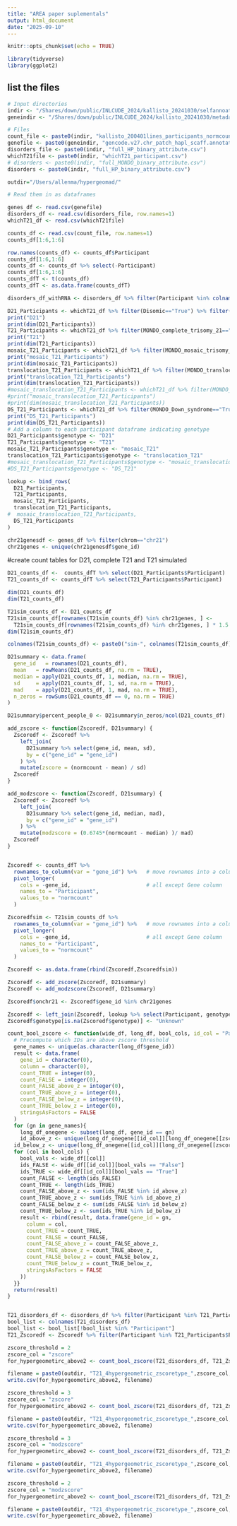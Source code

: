 ```yaml
---
title: "AREA paper suplementals"
output: html_document
date: "2025-09-10"
---
```


```r
knitr::opts_chunk$set(echo = TRUE)
```

```r
library(tidyverse)
library(ggplot2)


```

## list the files

```r
# Input directories
indir <- "/Shares/down/public/INLCUDE_2024/kallisto_20241030/selfannoated/"
geneindir <- "/Shares/down/public/INLCUDE_2024/kallisto_20241030/metadata/"

# Files
count_file <- paste0(indir, "kallisto_200401lines_participants_normcounts.csv")
genefile <- paste0(geneindir, "gencode.v27.chr_patch_hapl_scaff.annotation.gtf.df")
disorders_file <- paste0(indir, "full_HP_binary_attribute.csv")
whichT21file <- paste0(indir, "whichT21_participant.csv")
# disorders <- paste0(indir, "full_MONDO_binary_attribute.csv")
disorders <- paste0(indir, "full_HP_binary_attribute.csv")

outdir="/Users/allenma/hypergeomad/"
```

```r

# Read them in as dataframes

genes_df <- read.csv(genefile)
disorders_df <- read.csv(disorders_file, row.names=1)
whichT21_df <- read.csv(whichT21file)

```



```r
counts_df <- read.csv(count_file, row.names=1)
counts_df[1:6,1:6]

```


```r
row.names(counts_df) <- counts_df$Participant
counts_df[1:6,1:6]
counts_df <- counts_df %>% select(-Participant)
counts_df[1:6,1:6]
counts_dfT <- t(counts_df)
counts_dfT <- as.data.frame(counts_dfT)
```

```r
disorders_df_withRNA <- disorders_df %>% filter(Participant %in% colnames(counts_dfT))
```

```r
D21_Participants <- whichT21_df %>% filter(Disomic=="True") %>% filter(Participant %in% colnames(counts_dfT))
print("D21")
print(dim(D21_Participants))
T21_Participants <- whichT21_df %>% filter(MONDO_complete_trisomy_21=="True") %>% filter(Participant %in% colnames(counts_dfT))
print("T21")
print(dim(T21_Participants))
mosaic_T21_Participants <- whichT21_df %>% filter(MONDO_mosaic_trisomy_21=="True") %>% filter(Participant %in% colnames(counts_dfT))
print("mosaic_T21_Participants")
print(dim(mosaic_T21_Participants))
translocation_T21_Participants <- whichT21_df %>% filter(MONDO_translocation_Down_syndrome=="True") %>% filter(Participant %in% colnames(counts_dfT))
print("translocation_T21_Participants")
print(dim(translocation_T21_Participants))
#mosaic_translocation_T21_Participants <- whichT21_df %>% filter(MONDO_mosaic_translocation_Down_syndrome=="True") %>% filter(Participant %in% colnames(counts_dfT)) 
#print("mosaic_translocation_T21_Participants")
#print(dim(mosaic_translocation_T21_Participants))
DS_T21_Participants <- whichT21_df %>% filter(MONDO_Down_syndrome=="True") %>% filter(Participant %in% colnames(counts_dfT)) 
print("DS_T21_Participants")
print(dim(DS_T21_Participants))
# Add a column to each participant dataframe indicating genotype
D21_Participants$genotype <- "D21"
T21_Participants$genotype <- "T21"
mosaic_T21_Participants$genotype <- "mosaic_T21"
translocation_T21_Participants$genotype <- "translocation_T21"
#mosaic_translocation_T21_Participants$genotype <- "mosaic_translocation_T21"
#DS_T21_Participants$genotype <- "DS_T21"

lookup <- bind_rows(
  D21_Participants,
  T21_Participants,
  mosaic_T21_Participants,
  translocation_T21_Participants,
#  mosaic_translocation_T21_Participants,
  DS_T21_Participants
)

chr21genesdf <- genes_df %>% filter(chrom=="chr21")
chr21genes <- unique(chr21genesdf$gene_id)
```

#create count tables for D21, complete T21 and T21 simulated

```r
D21_counts_df <-  counts_dfT %>% select(D21_Participants$Participant)
T21_counts_df <- counts_dfT %>% select(T21_Participants$Participant)

dim(D21_counts_df)
dim(T21_counts_df)
```

```r
T21sim_counts_df <- D21_counts_df
T21sim_counts_df[rownames(T21sim_counts_df) %in% chr21genes, ] <- 
  T21sim_counts_df[rownames(T21sim_counts_df) %in% chr21genes, ] * 1.5
dim(T21sim_counts_df)

colnames(T21sim_counts_df) <- paste0("sim-", colnames(T21sim_counts_df))
```

```r
D21summary <- data.frame(
  gene_id   = rownames(D21_counts_df),
  mean   = rowMeans(D21_counts_df, na.rm = TRUE),
  median = apply(D21_counts_df, 1, median, na.rm = TRUE),
  sd     = apply(D21_counts_df, 1, sd, na.rm = TRUE),
  mad    = apply(D21_counts_df, 1, mad, na.rm = TRUE),
  n_zeros = rowSums(D21_counts_df == 0, na.rm = TRUE)
)

D21summary$percent_people_0 <- D21summary$n_zeros/ncol(D21_counts_df)

```

```r
add_zscore <- function(Zscoredf, D21summary) {
  Zscoredf <- Zscoredf %>%
    left_join(
      D21summary %>% select(gene_id, mean, sd),
      by = c("gene_id" = "gene_id")
    ) %>%
    mutate(zscore = (normcount - mean) / sd) 
  Zscoredf
}

add_modzscore <- function(Zscoredf, D21summary) {
  Zscoredf <- Zscoredf %>%
    left_join(
      D21summary %>% select(gene_id, median, mad),
      by = c("gene_id" = "gene_id")
    ) %>%
    mutate(modzscore = (0.6745*(normcount - median) )/ mad) 
  Zscoredf
}



```

```r
Zscoredf <- counts_dfT %>%
  rownames_to_column(var = "gene_id") %>%   # move rownames into a column
  pivot_longer(
    cols = -gene_id,                        # all except Gene column
    names_to = "Participant", 
    values_to = "normcount"
  )

Zscoredfsim <- T21sim_counts_df %>%
  rownames_to_column(var = "gene_id") %>%   # move rownames into a column
  pivot_longer(
    cols = -gene_id,                        # all except Gene column
    names_to = "Participant", 
    values_to = "normcount"
  )

Zscoredf <- as.data.frame(rbind(Zscoredf,Zscoredfsim))
```

```r

Zscoredf <- add_zscore(Zscoredf, D21summary)
Zscoredf <- add_modzscore(Zscoredf, D21summary)
```

```r
Zscoredf$onchr21 <- Zscoredf$gene_id %in% chr21genes
``` 


```r
Zscoredf <- left_join(Zscoredf, lookup %>% select(Participant, genotype), by = c("Participant" = "Participant"))
Zscoredf$genotype[is.na(Zscoredf$genotype)] <- "Unknown"

```

```r

count_bool_zscore <- function(wide_df, long_df, bool_cols, id_col = "Participant", zscore_col = "Zscore", zscore_threshold = 2) {
  # Precompute which IDs are above zscore threshold
  gene_names <- unique(as.character(long_df$gene_id))
  result <- data.frame(
    gene_id = character(0),
    column = character(0),
    count_TRUE = integer(0),
    count_FALSE = integer(0),
    count_FALSE_above_z = integer(0),
    count_TRUE_above_z = integer(0),
    count_FALSE_below_z = integer(0),
    count_TRUE_below_z = integer(0),
    stringsAsFactors = FALSE
  )
  for (gn in gene_names){
    long_df_onegene <- subset(long_df, gene_id == gn)
    id_above_z <- unique(long_df_onegene[[id_col]][long_df_onegene[[zscore_col]] > zscore_threshold])
  id_below_z <- unique(long_df_onegene[[id_col]][long_df_onegene[[zscore_col]] <= zscore_threshold])
  for (col in bool_cols) {
    bool_vals <- wide_df[[col]]
    ids_FALSE <- wide_df[[id_col]][bool_vals == "False"]
    ids_TRUE <- wide_df[[id_col]][bool_vals == "True"]
    count_FALSE <- length(ids_FALSE)
    count_TRUE <- length(ids_TRUE)
    count_FALSE_above_z <- sum(ids_FALSE %in% id_above_z)
    count_TRUE_above_z <- sum(ids_TRUE %in% id_above_z)
    count_FALSE_below_z <- sum(ids_FALSE %in% id_below_z)
    count_TRUE_below_z <- sum(ids_TRUE %in% id_below_z)
    result <- rbind(result, data.frame(gene_id = gn,
      column = col,
      count_TRUE = count_TRUE,
      count_FALSE = count_FALSE,
      count_FALSE_above_z = count_FALSE_above_z,
      count_TRUE_above_z = count_TRUE_above_z,
      count_FALSE_below_z = count_FALSE_below_z,
      count_TRUE_below_z = count_TRUE_below_z,
      stringsAsFactors = FALSE
    ))
  }}
  return(result)
}



```

```r

T21_disorders_df <- disorders_df %>% filter(Participant %in% T21_Participants$Participant)
bool_list <- colnames(T21_disorders_df)
bool_list <- bool_list[!bool_list %in% "Participant"]
T21_Zscoredf <- Zscoredf %>% filter(Participant %in% T21_Participants$Participant)
```


```r

zscore_threshold = 2
zscore_col = "zscore"
for_hypergeometirc_above2 <- count_bool_zscore(T21_disorders_df, T21_Zscoredf, bool_list, id_col = "Participant", zscore_col = "zscore", zscore_threshold = zscore_threshold)

filename = paste0(outdir, "T21_4hypergeometric_zscoretype_",zscore_col,"thres",zscore_threshold,".csv")
write.csv(for_hypergeometirc_above2, filename)

zscore_threshold = 3
zscore_col = "zscore"
for_hypergeometirc_above2 <- count_bool_zscore(T21_disorders_df, T21_Zscoredf, bool_list, id_col = "Participant", zscore_col = "zscore", zscore_threshold = zscore_threshold)

filename = paste0(outdir, "T21_4hypergeometric_zscoretype_",zscore_col,"thres",zscore_threshold,".csv")
write.csv(for_hypergeometirc_above2, filename)

zscore_threshold = 3
zscore_col = "modzscore"
for_hypergeometirc_above2 <- count_bool_zscore(T21_disorders_df, T21_Zscoredf, bool_list, id_col = "Participant", zscore_col = "zscore", zscore_threshold = zscore_threshold)

filename = paste0(outdir, "T21_4hypergeometric_zscoretype_",zscore_col,"thres",zscore_threshold,".csv")
write.csv(for_hypergeometirc_above2, filename)

zscore_threshold = 2
zscore_col = "modzscore"
for_hypergeometirc_above2 <- count_bool_zscore(T21_disorders_df, T21_Zscoredf, bool_list, id_col = "Participant", zscore_col = "zscore", zscore_threshold = zscore_threshold)

filename = paste0(outdir, "T21_4hypergeometric_zscoretype_",zscore_col,"thres",zscore_threshold,".csv")
write.csv(for_hypergeometirc_above2, filename)
```
